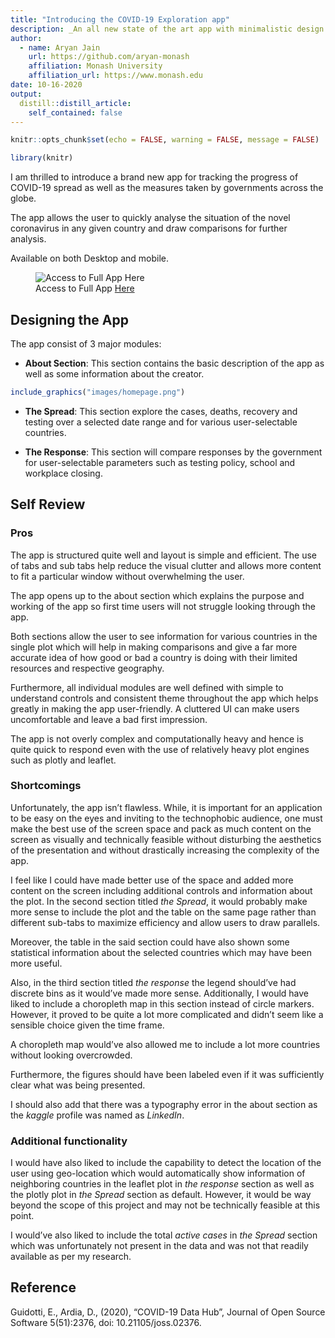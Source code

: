 ```yaml
---
title: "Introducing the COVID-19 Exploration app"
description: _An all new state of the art app with minimalistic design and user friendly interface_
author:
  - name: Aryan Jain 
    url: https://github.com/aryan-monash
    affiliation: Monash University
    affiliation_url: https://www.monash.edu
date: 10-16-2020
output:
  distill::distill_article:
    self_contained: false
---
```


```r
knitr::opts_chunk$set(echo = FALSE, warning = FALSE, message = FALSE)
```


```r
library(knitr)
```

I am thrilled to introduce a brand new app for tracking the progress of COVID-19 spread as well as the measures taken by governments across the globe.

The app allows the user to quickly analyse the situation of the novel coronavirus in any given country and draw comparisons for further analysis.

Available on both Desktop and mobile.

![Access to Full App [Here](https://aryan-jain.shinyapps.io/shiny-assessment-aryan-monash/)](images/thespread.gif)

## Designing  the App

The app consist of 3 major modules:

- **About Section**: This section contains the basic description of the app  as well as some information about the creator.

```r
include_graphics("images/homepage.png")
```

- **The Spread**: This section explore the cases, deaths, recovery and testing over a selected date range and for various user-selectable countries.

- **The Response**: This section will compare responses by the government for user-selectable parameters such as testing policy, school and workplace closing.


## Self Review

### Pros

The app is structured quite well and layout is simple and efficient. The use of tabs and sub tabs help reduce the visual clutter and allows more content to fit a particular window without overwhelming the user.

The app opens up to the about section which explains the purpose and working of the app so first time users will not struggle looking through the app.

Both sections allow the user to see information for various countries in the single plot which will help in making comparisons and give a far more accurate idea of how good or bad a country is doing with their limited resources and respective geography.

Furthermore, all individual modules are well defined with simple to understand controls and consistent theme throughout the app which helps greatly in making the app user-friendly. A cluttered UI can make users uncomfortable and leave a bad first impression.

The app is not overly complex and computationally heavy and hence is quite quick to respond even with the use of relatively heavy plot engines such as plotly and leaflet.

### Shortcomings

Unfortunately, the app isn't flawless. While, it is important for an application to be easy on the eyes and inviting to the technophobic audience, one must make the best use of the screen space and pack as much content on the screen as visually and technically feasible without disturbing the aesthetics of the presentation and without drastically increasing the complexity of the app.

I feel like I could have made better use of the space and added more content on the screen including additional controls and information about the plot. In the second section titled *the Spread*, it would probably make more sense to include the plot and the table on the same page rather than different sub-tabs to maximize efficiency and allow users to draw parallels.

Moreover, the table in the said section could have also shown some statistical information about the selected countries which may have been more useful.

Also, in the third section titled *the response* the legend should've had discrete bins as it would've made more sense. Additionally, I would have liked to include a choropleth map in this section instead of circle markers. However, it proved to be quite a lot more complicated and didn't seem like a sensible choice given the time frame.

A choropleth map would've also allowed me to include a lot more countries without looking overcrowded.

Furthermore, the figures should have been labeled even if it was sufficiently clear what was being presented.

I should also add that there was a typography error in the about section as the *kaggle* profile was named as *LinkedIn*.


### Additional functionality

I would have also liked to include the capability to detect the location of the user using geo-location which would automatically show information of neighboring countries in the leaflet plot in *the response* section as well as the plotly plot in *the Spread* section as default. However, it would be way beyond the scope of this project and may not be technically feasible at this point.

I would've also liked to include the total *active cases* in *the Spread* section which was unfortunately not present in the data and was not that readily available as per my research.

## Reference

Guidotti, E., Ardia, D., (2020), "COVID-19 Data Hub", Journal of Open Source Software 5(51):2376, doi: 10.21105/joss.02376.